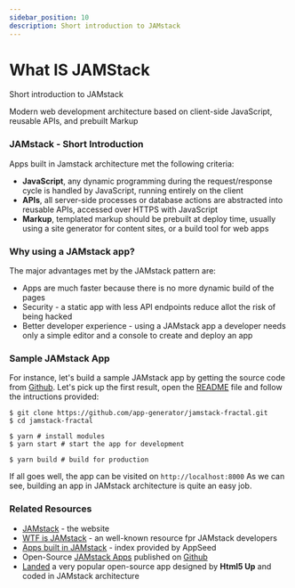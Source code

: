 ```yaml
---
sidebar_position: 10
description: Short introduction to JAMstack
---
```


# What IS JAMStack

<SubHeading>Short introduction to JAMstack</SubHeading>

Modern web development architecture based on client-side JavaScript, reusable APIs, and prebuilt Markup

### JAMstack - Short Introduction

Apps built in Jamstack architecture met the following criteria:

- **JavaScript**, any dynamic programming during the request/response cycle is handled by JavaScript, running entirely on the client
- **APIs**, all server-side processes or database actions are abstracted into reusable APIs, accessed over HTTPS with JavaScript
- **Markup**, templated markup should be prebuilt at deploy time, usually using a site generator for content sites, or a build tool for web apps

### Why using a JAMstack app?

The major advantages met by the JAMstack pattern are:

- Apps are much faster because there is no more dynamic build of the pages
- Security - a static app with less API endpoints reduce allot the risk of being hacked
- Better developer experience - using a JAMstack app a developer needs only a simple editor and a console to create and deploy an app

### Sample JAMstack App

For instance, let's build a sample JAMstack app by getting the source code from [Github](https://github.com/search?q=jamstack+fractal). Let's pick up the first result, open the [README](https://github.com/app-generator/jamstack-fractal/blob/master/README.md) file and follow the intructions provided:

```
$ git clone https://github.com/app-generator/jamstack-fractal.git
$ cd jamstack-fractal

$ yarn # install modules
$ yarn start # start the app for development

$ yarn build # build for production
```

If all goes well, the app can be visited on `http://localhost:8000` As we can see, building an app in JAMstack architecture is quite an easy job.

### Related Resources

- [JAMstack](https://jamstack.org/) - the website
- [WTF is JAMstack](https://jamstack.wtf/) - an well-known resource fpr JAMstack developers
- [Apps built in JAMstack](https://appseed.us/apps/jamstack) - index provided by AppSeed
- Open-Source [JAMstack Apps](https://github.com/app-generator/jamstack) published on [Github](https://github.com/search?q=jamstack)
- [Landed](https://appseed.us/apps/jamstack/html5up-landed) a very popular open-source app designed by **Html5 Up** and coded in JAMstack architecture
